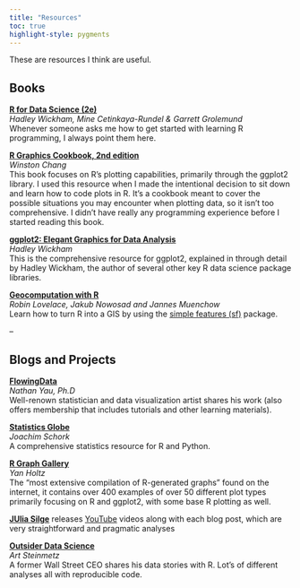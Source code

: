 ```yaml
---
title: "Resources"
toc: true
highlight-style: pygments
---
```


These are resources I think are useful.

## Books

[**R for Data Science (2e)**](https://r4ds.hadley.nz/)\
*Hadley Wickham, Mine Cetinkaya-Rundel & Garrett Grolemund*\
Whenever someone asks me how to get started with learning R programming, I always point them here.

[**R Graphics Cookbook, 2nd edition**](https://r-graphics.org/)\
*Winston Chang*\
This book focuses on R's plotting capabilities, primarily through the ggplot2 library. I used this resource when I made the intentional decision to sit down and learn how to code plots in R. It's a cookbook meant to cover the possible situations you may encounter when plotting data, so it isn't too comprehensive. I didn't have really any programming experience before I started reading this book.

[**ggplot2: Elegant Graphics for Data Analysis**](https://ggplot2-book.org/)\
*Hadley Wickham*\
This is the comprehensive resource for ggplot2, explained in through detail by Hadley Wickham, the author of several other key R data science package libraries.

[**Geocomputation with R**](https://r.geocompx.org/)\
*Robin Lovelace, Jakub Nowosad and Jannes Muenchow*\
Learn how to turn R into a GIS by using the [simple features (sf)](https://r-spatial.github.io/sf/) package.

--

## Blogs and Projects

[**FlowingData**](https://flowingdata.com/)\
*Nathan Yau, Ph.D*\
Well-renown statistician and data visualization artist shares his work (also offers membership that includes tutorials and other learning materials).

[**Statistics Globe**](https://statisticsglobe.com/)\
*Joachim Schork*\
A comprehensive statistics resource for R and Python.

[**R Graph Gallery**](https://r-graph-gallery.com/)\
*Yan Holtz*\
The "most extensive compilation of R-generated graphs" found on the internet, it contains over 400 examples of over 50 different plot types primarily focusing on R and ggplot2, with some base R plotting as well.

[**JUlia Silge**](https://juliasilge.com/blog/) releases [YouTube](https://www.youtube.com/channel/UCTTBgWyJl2HrrhQOOc710kA) videos along with each blog post, which are very straightforward and pragmatic analyses

[**Outsider Data Science**](https://outsiderdata.blog/)\
*Art Steinmetz*\
A former Wall Street CEO shares his data stories with R. Lot's of different analyses all with reproducible code.





